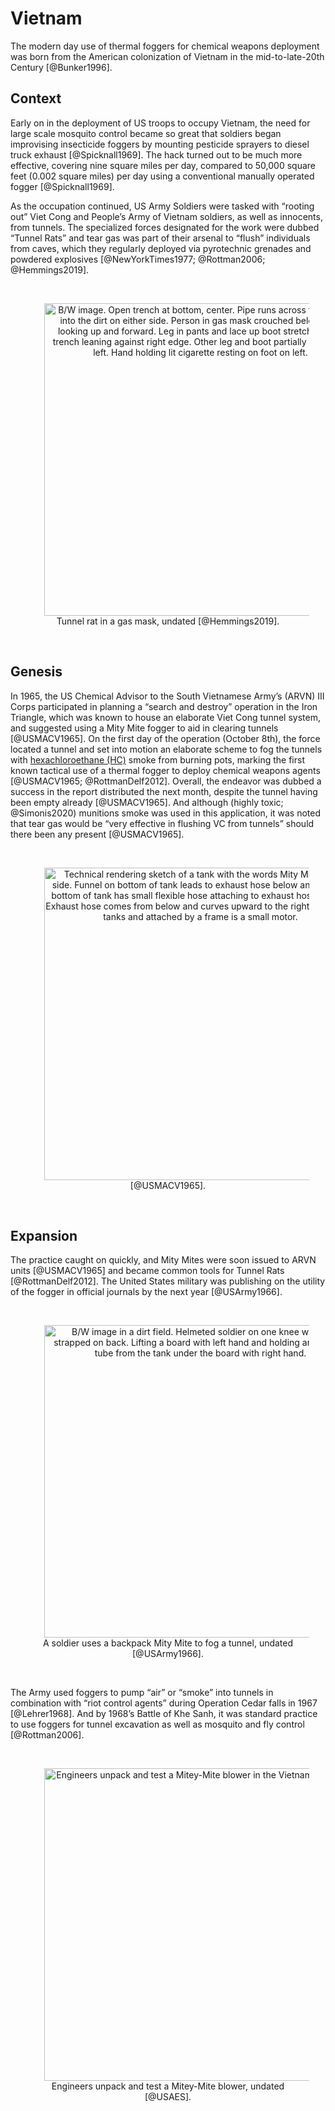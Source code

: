
# Vietnam {- #Vietnam}

The modern day use of thermal foggers for chemical weapons deployment was born from the American colonization of Vietnam in the mid-to-late-20th Century [@Bunker1996]. 

## Context {-}

Early on in the deployment of US troops to occupy Vietnam, the need for large scale mosquito control became so great that soldiers began improvising insecticide foggers by mounting pesticide sprayers to diesel truck exhaust [@Spicknall1969]. 
The hack turned out to be much more effective, covering nine square miles per day, compared to 50,000 square feet (0.002 square miles) per day using a conventional manually operated fogger [@Spicknall1969].

As the occupation continued, US Army Soldiers were tasked with "rooting out" Viet Cong and People's Army of Vietnam soldiers, as well as innocents, from tunnels.
The specialized forces designated for the work were dubbed "Tunnel Rats" and tear gas was part of their arsenal to "flush" individuals from caves, which they regularly deployed via pyrotechnic grenades and powdered explosives [@NewYorkTimes1977; @Rottman2006; @Hemmings2019].

<br>
<div style="text-align: center;">
  <figure>
    <img src="img/rat_mask.png" width="500" alt="B/W image. Open trench at bottom, center. Pipe runs across trench and into the dirt on either side. Person in gas mask crouched below pipe looking up and forward. Leg in pants and lace up boot stretched over trench leaning against right edge. Other leg and boot partially visible on left. Hand holding lit cigarette resting on foot on left." style="margin: 0 1em 0 1em" />
    <figcaption>
      Tunnel rat in a gas mask, undated [@Hemmings2019].
    </figcaption>
  </figure>
</div>
<br>

## Genesis {- #Genesis}

In 1965, the US Chemical Advisor to the South Vietnamese Army's (ARVN) III Corps participated in planning a "search and destroy" operation in the Iron Triangle, which was known to house an elaborate Viet Cong tunnel system, and suggested using a Mity Mite fogger to aid in clearing tunnels [@USMACV1965].
On the first day of the operation (October 8th), the force located a tunnel and set into motion an elaborate scheme to fog the tunnels with [hexachloroethane (HC)](/hc) smoke from burning pots, marking the first known tactical use of a thermal fogger to deploy chemical weapons agents [@USMACV1965; @RottmanDelf2012].
Overall, the endeavor was dubbed a success in the report distributed the next month, despite the tunnel having been empty already [@USMACV1965].
And although (highly toxic; @Simonis2020) munitions smoke was used in this application, it was noted that tear gas would be "very effective in flushing VC from tunnels" should there been any present [@USMACV1965]. 

<br>
<div style="text-align: center;">
  <figure>
    <img src="img/mity_mite.jpg" width="500" alt="Technical rendering sketch of a tank with the words Mity Mite on the side. Funnel on bottom of tank leads to exhaust hose below and pipe on bottom of tank has small flexible hose attaching to exhaust hose as well. Exhaust hose comes from below and curves upward to the right. Below the tanks and attached by a frame is a small motor." style="margin: 0 1em 0 1em" />
    <figcaption>
      [@USMACV1965].
    </figcaption>
  </figure>
</div>
<br>


## Expansion {-}

The practice caught on quickly, and Mity Mites were soon issued to ARVN units [@USMACV1965] and became common tools for Tunnel Rats [@RottmanDelf2012].
The United States military was publishing on the utility of the fogger in official journals by the next year [@USArmy1966].

<br>
<div style="text-align: center;">
  <figure>
    <img src="img/mighty_mite.png" width="500" alt="B/W image in a dirt field. Helmeted soldier on one knee with tank strapped on back. Lifting a board with left hand and holding an exhaust tube from the tank under the board with right hand." style="margin: 0 1em 0 1em" />
    <figcaption>
      A soldier uses a backpack Mity Mite to fog a tunnel, undated [@USArmy1966].
    </figcaption>
  </figure>
</div>
<br>

The Army used foggers to pump "air" or "smoke" into tunnels in combination with "riot control agents" during Operation Cedar falls in 1967 [@Lehrer1968]. 
And by 1968's Battle of Khe Sanh, it was standard practice to use foggers for tunnel excavation as well as mosquito and fly control [@Rottman2006]. 

<br>
<div style="text-align: center;">
  <figure>
    <img src="img/unpack_test.jpg" width="500" alt="Engineers unpack and test a Mitey-Mite blower in the Vietnamese jungle" style="margin: 0 1em 0 1em" />
    <figcaption>
      Engineers unpack and test a Mitey-Mite blower, undated [@USAES].
    </figcaption>
  </figure>
</div>
<br>



